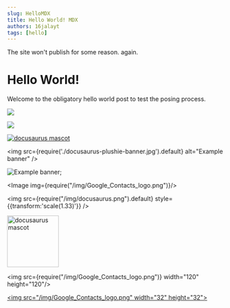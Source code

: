 ```yaml
---
slug: HelloMDX
title: Hello World! MDX
authors: 16jalayt
tags: [hello]
---
```


The site won't publish for some reason. again.

<!--- Has to be a l2 header or won't show on first line -->
# Hello World!
Welcome to the obligatory hello world post to test the posing process.

<!--- Local only works from markdown -->
![](./docusaurus-plushie-banner.jpg)

<!--- works -->
![](/img/Google_Contacts_logo.png)

<!--- displays, no link -->
<a href='/img/Google_Contacts_logo.png'>
<img src="/img/Google_Contacts_logo.png" alt="docusaurus mascot" />
</a>

<img
  src={require('./docusaurus-plushie-banner.jpg').default}
  alt="Example banner"
/>

<img src={myImageUrl} alt="Example banner" />;

<Image img={require("/img/Google_Contacts_logo.png")}/>

<img src={require("/img/docusaurus.png").default} style={{transform:'scale(1.33)'}} />

<!--- works -->
<img src="/img/Google_Contacts_logo.png" alt="docusaurus mascot" width="120" height="120"/>

<img src={require("/img/Google_Contacts_logo.png")}  width="120" height="120"/>

 [<img src="/img/Google_Contacts_logo.png" width="32" height="32"\>](/img/Google_Contacts_logo.png)